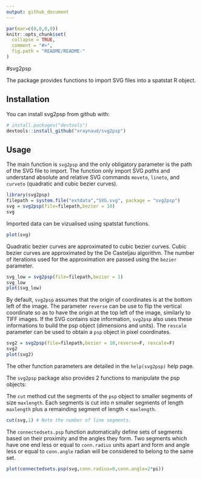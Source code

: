 ```yaml
---
output: github_document
---
```


```r
par(mar=c(0,0,0,0))
knitr::opts_chunk$set(
  collapse = TRUE,
  comment = "#>",
  fig.path = "README/README-"
)
```
#svg2psp

The package \code{svg2psp} provides functions to import SVG files into a \code{psp} spatstat R object. 


## Installation

You can install svg2psp from github with:

```r
# install.packages("devtools")
devtools::install_github("xraynaud/svg2psp")
```

## Usage

The main function is `svg2psp` and the only obligatory parameter is the path of the SVG file to import. The function only import SVG _paths_ and understand absolute and relative SVG commands `moveto`, `lineto`, and `curveto` (quadratic and cubic bezier curves). 

```r
library(svg2psp)
filepath = system.file("extdata","SVG.svg", package = "svg2psp")
svg = svg2psp(file=filepath,bezier = 10)
svg

```

Imported data can be vizualised using spatstat functions.

```r
plot(svg)
```

Quadratic bezier curves are approximated to cubic bezier curves. Cubic bezier curves are approximated by the De Casteljau algorithm. The number of iterations used for the approximation are passed using the `bezier` parameter. 

```r
svg_low = svg2psp(file=filepath,bezier = 1)
svg_low
plot(svg_low)
```

By default, `svg2psp` assumes that the origin of coordinates is at the bottom left of the image. The parameter `reverse` can be use to flip the vertical coordinate so as to have the origin at the top left of the image, similarly to TIFF images.
If the SVG contains size information, `svg2psp` also uses these informations to build the psp object (dimensions and units). The `rescale` parameter can be used to obtain a `psp` object in pixel coordinates. 

```r
svg2 = svg2psp(file=filepath,bezier = 10,reverse=F, rescale=F)
svg2
plot(svg2)
```

The other function parameters are detailed in the `help(svg2psp)` help page.

The `svg2psp` package also provides 2 functions to manipulate the psp objects:

The `cut` method cut the segments of the `psp` object to smaller segments of size `maxlength`. Each segments is cut into _n_ smaller segments of length `maxlength` plus a remainding segment of length < `maxlength`. 

```r
cut(svg,1) # Note the number of line segments.
```

The `connectedsets.psp` function automatically define sets of segments based on their proximity and the angles they form. Two segments which have one end less or equal to `conn.radius` units apart and form and angle less or equal to `conn.angle` radian will be considered to belong to the same set. 

```r
plot(connectedsets.psp(svg,conn.radius=0,conn.angle=2*pi))
```


